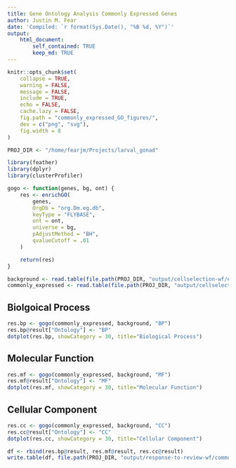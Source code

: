 ```yaml
---
title: Gene Ontology Analysis Commonly Expressed Genes
author: Justin M. Fear
date: 'Compiled: `r format(Sys.Date(), "%B %d, %Y")`'
output: 
    html_document:
        self_contained: TRUE
        keep_md: TRUE
---
```


```r
knitr::opts_chunk$set(
    collapse = TRUE,
    warning = FALSE,
    message = FALSE,
    include = TRUE,
    echo = FALSE,
    cache.lazy = FALSE,
    fig.path = "commonly_expressed_GO_figures/",
    dev = c("png", "svg"),
    fig.width = 8
)
```
```r
PROJ_DIR <- "/home/fearjm/Projects/larval_gonad"
```

```r
library(feather)
library(dplyr)
library(clusterProfiler)
```

```r
gogo <- function(genes, bg, ont) {
    res <- enrichGO(
        genes,
        OrgDb = "org.Dm.eg.db",
        keyType = "FLYBASE",
        ont = ont,
        universe = bg,
        pAdjustMethod = "BH",
        qvalueCutoff = .01
    )

    return(res)
}
```

```r
background <- read.table(file.path(PROJ_DIR, "output/cellselection-wf/expressed_genes.txt"), stringsAsFactors = F) %>% pull(.)
commonly_expressed <- read.table(file.path(PROJ_DIR, "output/cellselection-wf/commonly_expressed_genes.txt"), stringsAsFactors = F) %>% pull(.)
```

## Biolgoical Process
```r
res.bp <- gogo(commonly_expressed, background, "BP")
res.bp@result["Ontology"] <- "BP"
dotplot(res.bp, showCategory = 30, title="Biological Process")
```

## Molecular Function
```r
res.mf <- gogo(commonly_expressed, background, "MF")
res.mf@result["Ontology"] <- "MF"
dotplot(res.mf, showCategory = 30, title="Molecular Function")
```

## Cellular Component
```r
res.cc <- gogo(commonly_expressed, background, "CC")
res.cc@result["Ontology"] <- "CC"
dotplot(res.cc, showCategory = 30, title="Cellular Component")
```

```r

df <- rbind(res.bp@result, res.mf@result, res.cc@result)
write.table(df, file.path(PROJ_DIR, "output/response-to-review-wf/commonly_expressed_GO_res.tsv"), row.names = F)
```
